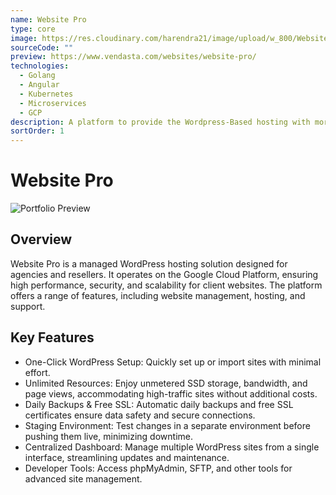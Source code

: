 ```yaml
---
name: Website Pro
type: core
image: https://res.cloudinary.com/harendra21/image/upload/w_800/WebsiteDevTools_kqlqaz.png
sourceCode: ""
preview: https://www.vendasta.com/websites/website-pro/
technologies:
  - Golang
  - Angular
  - Kubernetes
  - Microservices
  - GCP
description: A platform to provide the Wordpress-Based hosting with more than 18k site hosted.
sortOrder: 1
---
```


# Website Pro

![Portfolio Preview](https://res.cloudinary.com/harendra21/image/upload/w_800/WebsiteDevTools_kqlqaz.png)

## **Overview**

Website Pro is a managed WordPress hosting solution designed for agencies and resellers. It operates on the Google Cloud Platform, ensuring high performance, security, and scalability for client websites. The platform offers a range of features, including website management, hosting, and support.


## Key Features ##
- One-Click WordPress Setup: Quickly set up or import sites with minimal effort.
- Unlimited Resources: Enjoy unmetered SSD storage, bandwidth, and page views, accommodating high-traffic sites without additional costs.
- Daily Backups & Free SSL: Automatic daily backups and free SSL certificates ensure data safety and secure connections.
- Staging Environment: Test changes in a separate environment before pushing them live, minimizing downtime.
- Centralized Dashboard: Manage multiple WordPress sites from a single interface, streamlining updates and maintenance.
- Developer Tools: Access phpMyAdmin, SFTP, and other tools for advanced site management.